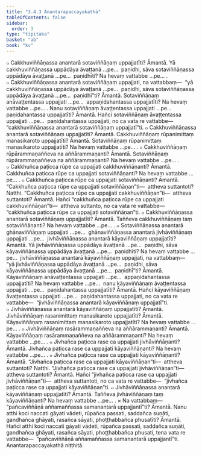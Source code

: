 ```yaml
---
title: "3.4.3 Anantarapaccayakathā"
tableOfContents: false
sidebar:
  order: 3
type: "tipitaka"
basket: "ab"
book: "kv"
---
```



<DynamicBreadcrumb />

<Division number="693" book="kv" bookNo="32" page="359">

<Paragraph number="2224" book="kv">
๐ Cakkhuviññāṇassa anantarā sotaviññāṇaṃ uppajjatīti? Āmantā. Yā cakkhuviññāṇassa uppādāya āvaṭṭanā …pe…  paṇidhi, sāva sotaviññāṇassa uppādāya āvaṭṭanā …pe…  paṇidhīti? Na hevaṃ vattabbe …pe… .
</Paragraph>

<Paragraph number="2225" book="kv">
๐ Cakkhuviññāṇassa anantarā sotaviññāṇaṃ uppajjati, na vattabbaṃ—  “yā cakkhuviññāṇassa uppādāya āvaṭṭanā …pe…  paṇidhi, sāva sotaviññāṇassa uppādāya āvaṭṭanā …pe…  paṇidhī”ti? Āmantā. Sotaviññāṇaṃ anāvaṭṭentassa uppajjati …pe…  appaṇidahantassa uppajjatīti? Na hevaṃ vattabbe …pe… . Nanu sotaviññāṇaṃ āvaṭṭentassa uppajjati …pe…  paṇidahantassa uppajjatīti? Āmantā. Hañci sotaviññāṇaṃ āvaṭṭentassa uppajjati …pe…  paṇidahantassa uppajjati, no ca vata re vattabbe—  “cakkhuviññāṇassa anantarā sotaviññāṇaṃ uppajjatī”ti.
</Paragraph>

</Division>
<Division number="694" book="kv" bookNo="32" page="359">

<Paragraph number="2226" book="kv">
๐ Cakkhuviññāṇassa anantarā sotaviññāṇaṃ uppajjatīti? Āmantā. Cakkhuviññāṇaṃ rūpanimittaṃ manasikaroto uppajjatīti? Āmantā. Sotaviññāṇaṃ rūpanimittaṃ manasikaroto uppajjatīti? Na hevaṃ vattabbe …pe… .
</Paragraph>

<Paragraph number="2227" book="kv">
๐ Cakkhuviññāṇaṃ rūpārammaṇaññeva na aññārammaṇanti? Āmantā. Sotaviññāṇaṃ rūpārammaṇaññeva na aññārammaṇanti? Na hevaṃ vattabbe …pe… .
</Paragraph>

<Paragraph number="2228" book="kv">
๐ Cakkhuñca paṭicca rūpe ca uppajjati cakkhuviññāṇanti? Āmantā. Cakkhuñca paṭicca rūpe ca uppajjati sotaviññāṇanti? Na hevaṃ vattabbe …pe… .
</Paragraph>

<Paragraph number="2229" book="kv">
๐ Cakkhuñca paṭicca rūpe ca uppajjati sotaviññāṇanti? Āmantā. “Cakkhuñca paṭicca rūpe ca uppajjati sotaviññāṇan”ti—  attheva suttantoti? Natthi. “Cakkhuñca paṭicca rūpe ca uppajjati cakkhuviññāṇan”ti—  attheva suttantoti? Āmantā. Hañci “cakkhuñca paṭicca rūpe ca uppajjati cakkhuviññāṇan”ti—  attheva suttanto, no ca vata re vattabbe—  “cakkhuñca paṭicca rūpe ca uppajjati sotaviññāṇan”ti.
</Paragraph>

<Paragraph number="2230" book="kv">
๐ Cakkhuviññāṇassa anantarā sotaviññāṇaṃ uppajjatīti? Āmantā. Taññeva cakkhuviññāṇaṃ taṃ sotaviññāṇanti? Na hevaṃ vattabbe …pe… .
</Paragraph>

</Division>
<Division number="695" book="kv" bookNo="32" page="360">

<Paragraph number="2231" book="kv">
๐ Sotaviññāṇassa anantarā ghānaviññāṇaṃ uppajjati …pe…  ghānaviññāṇassa anantarā jivhāviññāṇaṃ uppajjati …pe…  jivhāviññāṇassa anantarā kāyaviññāṇaṃ uppajjatīti? Āmantā. Yā jivhāviññāṇassa uppādāya āvaṭṭanā …pe…  paṇidhi, sāva kāyaviññāṇassa uppādāya āvaṭṭanā …pe…  paṇidhīti? Na hevaṃ vattabbe …pe…  jivhāviññāṇassa anantarā kāyaviññāṇaṃ uppajjati, na vattabbaṃ—  “yā jivhāviññāṇassa uppādāya āvaṭṭanā …pe…  paṇidhi, sāva kāyaviññāṇassa uppādāya āvaṭṭanā …pe…  paṇidhī”ti? Āmantā. Kāyaviññāṇaṃ anāvaṭṭentassa uppajjati …pe…  appaṇidahantassa uppajjatīti? Na hevaṃ vattabbe …pe…  nanu kāyaviññāṇaṃ āvaṭṭentassa uppajjati …pe…  paṇidahantassa uppajjatīti? Āmantā. Hañci kāyaviññāṇaṃ āvaṭṭentassa uppajjati …pe…  paṇidahantassa uppajjati, no ca vata re vattabbe—  “jivhāviññāṇassa anantarā kāyaviññāṇaṃ uppajjatī”ti.
</Paragraph>

</Division>
<Division number="696" book="kv" bookNo="32" page="360">

<Paragraph number="2232" book="kv">
๐ Jivhāviññāṇassa anantarā kāyaviññāṇaṃ uppajjatīti? Āmantā. Jivhāviññāṇaṃ rasanimittaṃ manasikaroto uppajjatīti? Āmantā. Kāyaviññāṇaṃ rasanimittaṃ manasikaroto uppajjatīti? Na hevaṃ vattabbe …pe… .
</Paragraph>

<Paragraph number="2233" book="kv">
๐ Jivhāviññāṇaṃ rasārammaṇaññeva na aññārammaṇanti? Āmantā. Kāyaviññāṇaṃ rasārammaṇaññeva na aññārammaṇanti? Na hevaṃ vattabbe …pe… .
</Paragraph>

<Paragraph number="2234" book="kv">
๐ Jivhañca paṭicca rase ca uppajjati jivhāviññāṇanti? Āmantā. Jivhañca paṭicca rase ca uppajjati kāyaviññāṇanti? Na hevaṃ vattabbe …pe… .
</Paragraph>

<Paragraph number="2235" book="kv">
๐ Jivhañca paṭicca rase ca uppajjati kāyaviññāṇanti? Āmantā. “Jivhañca paṭicca rase ca uppajjati kāyaviññāṇan”ti—  attheva suttantoti? Natthi. “Jivhañca paṭicca rase ca uppajjati jivhāviññāṇan”ti—  attheva suttantoti? Āmantā. Hañci “jivhañca paṭicca rase ca uppajjati jivhāviññāṇan”ti—  attheva suttantoti, no ca vata re vattabbe—  “jivhañca paṭicca rase ca uppajjati kāyaviññāṇan”ti.
</Paragraph>

<Paragraph number="2236" book="kv">
๐ Jivhāviññāṇassa anantarā kāyaviññāṇaṃ uppajjatīti? Āmantā. Taññeva jivhāviññāṇaṃ taṃ kāyaviññāṇanti? Na hevaṃ vattabbe …pe… .
</Paragraph>

</Division>
<Division number="697" book="kv" bookNo="32" page="361">

<Paragraph number="2237" book="kv">
× Na vattabbaṃ—  “pañcaviññāṇā aññamaññassa samanantarā uppajjantī”ti? Āmantā. Nanu atthi koci naccati gāyati vādeti, rūpañca passati, saddañca suṇāti, gandhañca ghāyati, rasañca sāyati, phoṭṭhabbañca phusatīti? Āmantā. Hañci atthi koci naccati gāyati vādeti, rūpañca passati, saddañca suṇāti, gandhañca ghāyati, rasañca sāyati, phoṭṭhabbañca phusati, tena vata re vattabbe—  “pañcaviññāṇā aññamaññassa samanantarā uppajjantī”ti.

</Paragraph>
</Division>

<Paragraph number="2238" type="center" book="kv">
Anantarapaccayakathā niṭṭhitā.
</Paragraph>